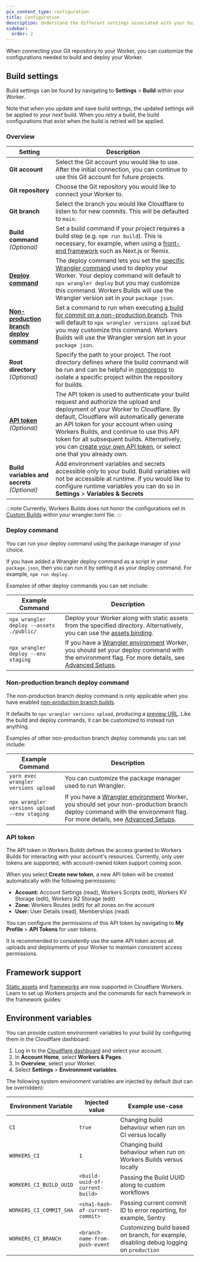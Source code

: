 ```yaml
---
pcx_content_type: configuration
title: Configuration
description: Understand the different settings associated with your build.
sidebar:
  order: 2
---
```



When connecting your Git repository to your Worker, you can customize the configurations needed to build and deploy your Worker.

## Build settings

Build settings can be found by navigating to **Settings** > **Build** within your Worker.

Note that when you update and save build settings, the updated settings will be applied to your _next_ build. When you _retry_ a build, the build configurations that exist when the build is retried will be applied.

### Overview

| Setting                                                                                                               | Description                                                                                                                                                                                                                                                                                                                                                                                                                                                                            |
| --------------------------------------------------------------------------------------------------------------------- | -------------------------------------------------------------------------------------------------------------------------------------------------------------------------------------------------------------------------------------------------------------------------------------------------------------------------------------------------------------------------------------------------------------------------------------------------------------------------------------- |
| **Git account**                                                                                                       | Select the Git account you would like to use. After the initial connection, you can continue to use this Git account for future projects.                                                                                                                                                                                                                                                                                                                                              |
| **Git repository**                                                                                                    | Choose the Git repository you would like to connect your Worker to.                                                                                                                                                                                                                                                                                                                                                                                                                    |
| **Git branch**                                                                                                        | Select the branch you would like Cloudflare to listen to for new commits. This will be defaulted to `main`.                                                                                                                                                                                                                                                                                                                                                                            |
| **Build command** _(Optional)_                                                                                        | Set a build command if your project requires a build step (e.g. `npm run build`). This is necessary, for example, when using a [front-end framework](/workers/ci-cd/builds/configuration/#framework-support) such as Next.js or Remix.                                                                                                                                                                                                                                                 |
| **[Deploy command](/workers/ci-cd/builds/configuration/#deploy-command)**                                             | The deploy command lets you set the [specific Wrangler command](/workers/wrangler/commands/#deploy) used to deploy your Worker. Your deploy command will default to `npx wrangler deploy` but you may customize this command. Workers Builds will use the Wrangler version set in your `package json`.                                                                                                                                                                                 |
| **[Non-production branch deploy command](/workers/ci-cd/builds/configuration/#non-production-branch-deploy-command)** | Set a command to run when executing [a build for commit on a non-production branch](/workers/ci-cd/builds/build-branches/#configure-non-production-branch-builds). This will default to `npx wrangler versions upload` but you may customize this command. Workers Builds will use the Wrangler version set in your `package json`.                                                                                                                                                    |
| **Root directory** _(Optional)_                                                                                       | Specify the path to your project. The root directory defines where the build command will be run and can be helpful in [monorepos](/workers/ci-cd/builds/advanced-setups/#monorepos) to isolate a specific project within the repository for builds.                                                                                                                                                                                                                                   |
| **[API token](/workers/ci-cd/builds/configuration/#api-token)** _(Optional)_                                          | The API token is used to authenticate your build request and authorize the upload and deployment of your Worker to Cloudflare. By default, Cloudflare will automatically generate an API token for your account when using Workers Builds, and continue to use this API token for all subsequent builds. Alternatively, you can [create your own API token](/workers/wrangler/migration/v1-to-v2/wrangler-legacy/authentication/#generate-tokens), or select one that you already own. |
| **Build variables and secrets** _(Optional)_                                                                          | Add environment variables and secrets accessible only to your build. Build variables will not be accessible at runtime. If you would like to configure runtime variables you can do so in **Settings** > **Variables & Secrets**                                                                                                                                                                                                                                                       |

:::note
Currently, Workers Builds does not honor the configurations set in [Custom Builds](/workers/wrangler/custom-builds/) within your wrangler.toml file.
:::

### Deploy command

You can run your deploy command using the package manager of your choice.

If you have added a Wrangler deploy command as a script in your `package.json`, then you can run it by setting it as your deploy command. For example, `npm run deploy`.

Examples of other deploy commands you can set include:

| Example Command                          | Description                                                                                                                                                                                                                                                                     |
| ---------------------------------------- | ------------------------------------------------------------------------------------------------------------------------------------------------------------------------------------------------------------------------------------------------------------------------------- |
| `npx wrangler deploy --assets ./public/` | Deploy your Worker along with static assets from the specified directory. Alternatively, you can use the [assets binding](/workers/static-assets/binding/).                                                                                                                     |
| `npx wrangler deploy --env staging`      | If you have a [Wrangler environment](/workers/ci-cd/builds/advanced-setups/#wrangler-environments) Worker, you should set your deploy command with the environment flag. For more details, see [Advanced Setups](/workers/ci-cd/builds/advanced-setups/#wrangler-environments). |

### Non-production branch deploy command

The non-production branch deploy command is only applicable when you have enabled [non-production branch builds](/workers/ci-cd/builds/build-branches/#configure-non-production-branch-builds).

It defaults to `npx wrangler versions upload`, producing a [preview URL](/workers/configuration/previews/). Like the build and deploy commands, it can be customized to instead run anything.

Examples of other non-production branch deploy commands you can set include:

| Example Command                              | Description                                                                                                                                                                                                                                                                                           |
| -------------------------------------------- | ----------------------------------------------------------------------------------------------------------------------------------------------------------------------------------------------------------------------------------------------------------------------------------------------------- |
| `yarn exec wrangler versions upload`         | You can customize the package manager used to run Wrangler.                                                                                                                                                                                                                                           |
| `npx wrangler versions upload --env staging` | If you have a [Wrangler environment](/workers/ci-cd/builds/advanced-setups/#wrangler-environments) Worker, you should set your non-production branch deploy command with the environment flag. For more details, see [Advanced Setups](/workers/ci-cd/builds/advanced-setups/#wrangler-environments). |

### API token

The API token in Workers Builds defines the access granted to Workers Builds for interacting with your account's resources. Currently, only user tokens are supported, with account-owned token support coming soon.

When you select **Create new token**, a new API token will be created automatically with the following permissions:

- **Account:** Account Settings (read), Workers Scripts (edit), Workers KV Storage (edit), Workers R2 Storage (edit)
- **Zone:** Workers Routes (edit) for all zones on the account
- **User:** User Details (read), Memberships (read)

You can configure the permissions of this API token by navigating to **My Profile** > **API Tokens** for user tokens.

It is recommended to consistently use the same API token across all uploads and deployments of your Worker to maintain consistent access permissions.

## Framework support

[Static assets](/workers/static-assets/) and [frameworks](/workers/framework-guides/) are now supported in Cloudflare Workers. Learn to set up Workers projects and the commands for each framework in the framework guides:

<DirectoryListing folder="workers/framework-guides" maxDepth={4} />

## Environment variables

You can provide custom environment variables to your build by configuring them in the Cloudflare dashboard:

1. Log in to the [Cloudflare dashboard](https://dash.cloudflare.com) and select your account.
2. In **Account Home**, select **Workers & Pages**.
3. In **Overview**, select your Worker.
4. Select **Settings** > **Environment variables**.

The following system environment variables are injected by default (but can be overridden):

| Environment Variable    | Injected value                  | Example use-case                                                                        |
| ----------------------- | ------------------------------- | --------------------------------------------------------------------------------------- |
| `CI`                    | `true`                          | Changing build behaviour when run on CI versus locally                                  |
| `WORKERS_CI`            | `1`                             | Changing build behaviour when run on Workers Builds versus locally                      |
| `WORKERS_CI_BUILD_UUID` | `<build-uuid-of-current-build>` | Passing the Build UUID along to custom workflows                                        |
| `WORKERS_CI_COMMIT_SHA` | `<sha1-hash-of-current-commit>` | Passing current commit ID to error reporting, for example, Sentry                       |
| `WORKERS_CI_BRANCH`     | `<branch-name-from-push-event`  | Customizing build based on branch, for example, disabling debug logging on `production` |
